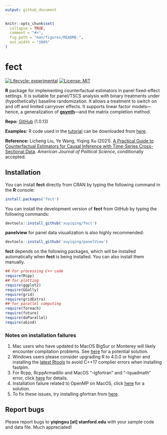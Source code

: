 ```yaml
---
output: github_document
---
```


<!-- README.md is generated from README.Rmd. Please edit that file -->

```r
knitr::opts_chunk$set(
  collapse = TRUE,
  comment = "#>",
  fig.path = "man/figures/README-",
  out.width = "100%"
)
```

# fect

<!-- badges: start -->
[![Lifecycle: experimental](https://img.shields.io/badge/lifecycle-experimental-orange.svg)](https://www.tidyverse.org/lifecycle/#experimental)
[![License: MIT](https://img.shields.io/badge/License-MIT-yellow.svg)](https://opensource.org/licenses/MIT)
<!-- badges: end -->

**R** package for implementing counterfactual estimators in panel fixed-effect settings. It is suitable for panel/TSCS analysis with binary treatments under (hypothetically) baseline randomization. It allows a treatment to switch on and off and limited carryover effects. It supports linear factor models---hence, a generalization of [**gsynth**](https://yiqingxu.org/packages/gsynth/index.html)---and the matrix completion method. 

**Repo:** [GitHub](https://github.com/xuyiqing/fect) (1.0.13) 

**Examples:** R code used in the [tutorial](https://yiqingxu.org/packages/fect/articles/tutorial.html) can be downloaded from [here](fect_examples.R).

**Reference:** Licheng Liu, Ye Wang, Yiqing Xu (2021). [A Practical Guide to Counterfactual Estimators for Causal Inference with Time-Series Cross-Sectional Data](https://yiqingxu.org/papers/english/2022_fect/LWX2022.pdf). *American Journal of Political Science*, conditionally accepted.

## Installation

You can install **fect** directly from CRAN by typing the following command in the **R** console: 

```r
install.packages('fect')
```

You can install the development version of **fect** from GitHub by typing the following commands:
```r
devtools::install_github('xuyiqing/fect')
```

**panelview** for panel data visualization is also highly recommended:
```r
devtools::install_github('xuyiqing/panelView')
```

**fect** depends on the following packages, which will be installed automatically when **fect** is being installed. You can also install them manually.
```r
## for processing C++ code
require(Rcpp) 
## for plotting
require(ggplot2)  
require(GGally) 
require(grid)
require(gridExtra)
## for parallel computing 
require(foreach)
require(future)  
require(doParallel) 
require(abind) 
```

### Notes on installation failures

1. Mac users who have updated to MacOS BigSur or Monterey will likely encounter compilation problems. See [here](http://yiqingxu.org/public/BigSurError.pdf) for a potential solution.
2. Windows users please consider upgrading R to 4.0.0 or higher and installing the [latest Rtools](https://cran.r-project.org/bin/windows/Rtools/) to avoid C++17 complier errors when installing fastplm. 
3. For Rcpp, RcppArmadillo and MacOS "-lgfortran" and "-lquadmath" error, click [here]( http://thecoatlessprofessor.com/programming/rcpp-rcpparmadillo-and-os-x-mavericks-lgfortran-and-lquadmath-error/) for details.
4. Installation failure related to OpenMP on MacOS, click [here](http://thecoatlessprofessor.com/programming/openmp-in-r-on-os-x/) for a solution.
5. To fix these issues, try installing gfortran from [here]( https://gcc.gnu.org/wiki/GFortranBinaries#MacOS clang4 R Binaries from https://github.com/coatless/r-macos-clang).

## Report bugs

Please report bugs to **yiqingxu [at] stanford.edu** with your sample code and data file. Much appreciated!


